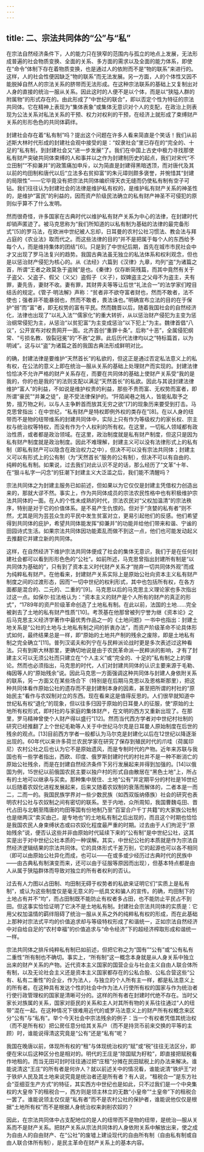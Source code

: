 ```yaml
---
---
---
```

title: 二、宗法共同体的“公”与“私”
---




在宗法自然经济条件下，人的能力只在狭窄的范围内与孤立的地点上发展，无法形成普遍的社会物质变换、全面的关系、多方面的需求以及全面的能力体系，即使在“命令”体制下存在着物质变换，也是通过人的依附而不是“物的联系”来进行的。这样，人的社会性便因缺乏“物的联系”而无法发展。另一方面，人的个体性又因不能脱掉自然人的宗法关系的脐带而无法形成。在这种宗法联系的基础上又复制出对人身的直接的统治一服从关系。因此这时的人便不是以个体，而是以“狭隘人群的附属物”的形式存在的。由此形成了“中世纪的联合”，即以否定个性为特征的宗法共同体。它在精神上表现为“集体表象”或集体无意识对个人的支配，在政治上则表现为公法关系对私法关系的干预、权力对权利的干预，在经济上就形成了束缚财产关系的形形色色的共同体羁绊。

封建社会存在着“私有制”吗？提出这个问题在许多人看来简直是个笑话！我们从前述斯大林时代形成的封建社会观中接受的是：“奴隶社会”里已存在的“完全的、十足的”私有制，到封建社会又“进一步发展”了。我们在中国上古史中极力寻找那使私有财产突破共同体束缚的人和事并以之作为封建制历史的起点，我们对宋代“不立田制”“不抑兼并”的政策痛加申斥，以为简直是封建得黑暗透顶，而对唐代及其以前的均田制和唐代以后“立法多右贫抑富”的朱元璋则颇多褒誉，并惋惜其“封建的局限性”——它毕竟没有把宗法共同体编织得天衣无缝而仍使私有制有空子可钻。我们往往认为封建社会的法律是维护私有权的，是维护私有财产关系的神圣性的，是维护“富民”的利益的，因而资产阶级民法确立的私有财产神圣不可侵犯的原则似乎算不了什么发明。

然而很奇怪，许多国家在古典时代以维护私有财产关系为中心的法律，在封建时代却销声匿迹了。被马克思称为“我们所知道的以私有制为基础的法律的最完备形式”[5]的罗马法，在欧洲中世纪被人忘却，日耳曼的农村公社习惯法、教会法与拜占庭的《农业法》取而代之。而这些法律的目的“并不是把属于每个人的东西给予每个人，而是维持集体的团结”[6]。只是到了中世纪后期，首先在城市市民社会中才又出现了罗马法复兴的趋势。我国古典法虽无独立的私法体系和权利观念，但也是以惩治财产侵犯为核心的。从《法经》六篇到《汉律》九章，均列“盗”为诸篇之首，所谓“王者之政莫急于盗贼”是也。《秦律》仅存断简残篇，而其中竟然有关于子盗父、父盗子、假父（义父）盗假子（义子），奴婢盗主之父母不为盗主，夫有罪，妻先告，妻财不收。妻有罪，其财畀夫等等让后世“礼法合一”的法学家们瞠目结舌的规定。《管子·明法解》声称：“贫者非不欲夺富者财也，然而不敢者，法不使也；强者非不能暴弱也，然而不敢者，畏法诛也。”明确宣布立法的目的在于保护“弱”而“富”者，即无权势的富有平民。然而魏晋以后，随着我国社会的自然经济化，法律也出现了“以礼入法”“儒家化”的重大转折，从以惩治财产侵犯为主变为惩治纲常侵犯为主，从惩治“以贫犯富”为主变成惩治“以下犯上”为主。魏律首倡“八议”，公开宣布对权贵网开一面。北齐首创“重罪十条”。后称“十恶”，全属侵犯纲常、“亏损名教、毁裂冠冕”的“不赦”之罪。此后历代法律均以之“特标篇首，以为明诫”。这与以“盗”为诸篇之首的我国古典法形成鲜明对比。

的确，封建法律是要维护“天然首长”的私欲的，但这正是通过否定私法意义上的私有权，在公法的意义上即在统治—服从关系的基础上处理财产而实现的。封建法律恰恰决不允许严格的财产关系存在，而要在共同体的基础上使财产关系受“我的是我的，你的也是我的”的法则支配以满足“天然首长”的私欲。因此与其说封建法律维护“富人”的利益，不如说是维护权贵的利益，那些不贵而富、无权势而富者，即所谓“豪民”“并兼之徒”，是不受法律保护的。“阡陌闻巷之贱人，皆能私取予之势，擅万物之利，以与人主争黔首而放其无穷之欲”[7]的现象历来要受到打击。马克思曾指出：在中世纪，“私有财产是特权即例外权的类存在”[8]。在以人身的纽带而不是物的纽带维系的封建共同体中，实际上只有作为等级权力的家长权、宗主权与统治权等特权，而没有作为个人权利的所有权。在这里，一切私人领域都有政治性质，或者都是政治领域。在这里，政治制度就是私有财产制度，但这只是因为私有财产制度就是政治制度。因此不难理解，封建主义可以没有法律形式上的私有制（即私有财产可以隐含在政治权力之中），但决不可以没有宗法共同体；封建主义可以有形式上的公有制（为“天然首长”服务的公有制），但决不可以有自由的、纯粹的私有制。如果说，过去我们对此认识不足的话，那么经历了“文革”十年、在“狠斗私字一闪念”的狂潮下封建主义大泛滥之后，我们能不清醒吗？

宗法共同体之为封建主服务已如前述，但如果以为它仅仅是封建主凭借权力创造出来的，那就大谬不然。事实上，作为共同体成员的宗法农民性格中也有积极维护宗法共同体的一面。在人的个性未成熟的时代，宗法农民对“父权加温清”的宗法秩序，特别是对于它的价值体系。是不易产生仇恨的。但对于“贪婪的私有者”则不然，尤其是同为芸芸众生的平民中发生贫富对立，更易引起他们的反感。他们希望得到共同体的庇护，希望共同体能发挥“抑兼并”的功能并给他们带来和谐、宁谧的田园诗式生活。如果宗法共同体因功能紊乱而做不到这一点，他们也可能发动起义去推翻它并建立新的共同体。

这样，在自然经济下维护宗法共同体便成了社会的集体无意识，我们于是在任何封建社会都可以看到形形色色的“公社”。如前所述，马克思曾指出封建所有制是“以共同体为基础的”，只有到了资本主义时代财产关系才“抛弃一切共同体外观”而成为纯粹私有财产。在他看来，封建财产关系实际上是原始公社向资本主义私有财产制度之间的过渡形态，因而“一切中世纪的权利形式，其中也包括所有权，在各方面都是混合的、二元的、二重的”[9]。马克思以后的马克思主义理论家也多次指出过这一点。如保尔·拉法格认为：“资本主义的财产是个人所有的财产的真正的形式”，“1789年的资产阶级革命创造了土地私有制。在此以前，法国的土地……完全被剥去了土地的私有财产性质”[10]。考茨基在他那曾被列宁誉为继《资本论》之后马克思主义经济学著作中最优秀作品之一的《土地问题》一书中也指出：封建土地关系是“公社的土地与土地私有制之间的折衷办法”，而资产阶级革命不论具体形式如何，最终结果总是一样，即“原始的土地共产制的残余之废除，即是土地私有制之完全确立”[11]。普列汉诺夫和列宁在与民粹派论战时更是多次表述过这种看法。只有到斯大林那里，更确切地说是由于农民革命派—民粹派的影响，才有了封建主义可以无须公社而只建立在“个人主义”或“完全的、十足的”私有制之上的理论。然而也必须指出，马克思的时代，人们对封建共同体的认识主要来源于毛勒、梅因等人的“原始残余”说。因此马克思一方面强调这种共同体与封建人身依附关系的联系，另一方面又在某些场合下（特别是在后期马克思以及恩格斯那里），把这种共同体看作原始公社的遗存而不是封建制本身的因素，甚至把所谓的村社的“原始民主”看作与农奴制对立的东西。现在看来这是值得反思的。人们很早就知道中世纪私有权“退化”的现象，但以往多归因于原始的日耳曼人的征服，使“原始的土地所有权形式，即村社的与家庭的集体财产，在文明的西方又重新出现了。在那里，罗马精神曾使个人财产得以盛行”[12]。然而当代西方学者对中世纪村社制的研究已经推翻了上个世纪毛勒等人关于中世纪马尔克是日耳曼人原始制度在后世的残余的观点。[13]目前西方学者一般都认为马尔克是封建化以后在12世纪以降逐渐出现的。60年代以来许多荷兰农民学家在研究了保存到殖民时代的爪哇（荷属印尼）农村公社之后也认为它不是原始遗风，而是专制时代的产物。近年来苏联与我国也有一些学者指出，西欧、印度、俄罗斯封建时代的村社并不是一种不断消亡的原始公社残余，而是在封建自然经济条件下另行发展起来并得到加强的。[14]以俄国为例，15世纪以前俄国农民主要以独户村的形式自由散居在“黑色土地”上，所占有的土地可以继承与买卖。那种集中居住、土地“公有”并定期平分的村社是16世纪以后随着农奴化进程发展起来，后来又随着农奴制的衰落而解体的，二者本是一而二，二而一的。我国民族学界对一些少数民族（如西双版纳傣族）社会的研究也表明农村公社与农奴制之间有密切的联系。至于内地，众所周知，我国曹魏屯田、晋代占田与北朝至隋唐的均田等国有份地制乃至“百室合户千丁共籍”的大家族公社制也是继两汉“卖买由己，是专地也”的土地私有制之后出现的，而且这个时期也恰恰是我国农民人身束缚状态或曰农奴化程度最严重的时期。过去由于人们拘泥于“原始残余”说，便否认这些并非由原始时代延续下来的“公有制”是中世纪公社，这其实是出于对中世纪公社本质的一种误解。其实，中世纪公社的本质就是作为宗法自然经济逻辑结果的宗法共同体。它的具体形式千差万别，它的起源也可以各不相同（即可以由原始公社异化而成，也可以——在或多或少经历过古典时代的民族中——由古典私有制演变而来，还可以由于征服等原因而出现），但基本特点都是由人从属于狭隘群体而导致对独立的所有者权利的否认。

过去有人力图以占田制、均田制无碍于权势者的私欲来证明它们“实质上是私有制”，或认为这些制度仅是毫无意义的一纸具文和骗人的宣传。的确，均田制下的土地占有并不“均”，而占田制既不能防止有权者多占田，也不能防止平民占不到田。但这事实恰恰证明了它决不是土地私有制。封建社会宗法共同体的实质是：它用父权加温情的羁绊阻碍了统治一服从关系之外的纯粹私有权的形成，而在此基础上那种对宗法式平均的价值追求却与等级特权形成了和谐统一，正如宗法自然经济中对自给自足的“农村幸福”的价值追求与“命令经济”下的超经济榨取形成和谐统一一样。

宗法共同体之排斥纯粹私有制已如前述，但把它称之为“国有”“公有”或“公有私有二重性”所有制也不确切。事实上，“所有制”这一概念本身就是从人身关系中独立出来的财产关系的产物。近代资本主义国家的国营企业与社会主义自由人联合体所有制，以及无论社会主义还是资本主义国家都存在的公私合股、公私合营这些“公有、私有二重性”的企业，作为法人，与独立的个人所有主一样，都是私法意义上的所有者。在这种具有发达个性的社会中作为法人行使所有权的国家与作为统治者行使行政管理权的国家是清晰可分的。这样的所有者在封建时代绝不存在。当时父家长对族属的关系，国家对臣民的关系和主人对其所有物的关系往往通过“人的纽带”混在一起。在这种情况下很难用近代的或罗马法意义上的财产所有权概念来区分“公有”与“私有”。举个今天社会中宗法残余的例子：当一个有权者凭借其统治权（而不是所有权）把公房任意分给其关系户（而不是持货币前来交换的平等的主顾）时，谁能说得清这究竟是“公有”还是“私有”呢？

我国在晚唐以前，体现所有权的“租”与体现统治权的“赋”或“税”往往无法区分，即便在宋以后这种区分也是相对的。明代的王庄是“除国赋为籽粒”，即直接把赋税看作地租的。而当无田可封时往往通过把“庄租”分摊在民田赋税上的办法来解决。谁能说清这“王庄”的所有者是何许人？就以前述关中的情况看，谁能说清“铁炉王”对于铁炉人民及其土地来说究竟是统治者还是所有者？有人说，“租税合一”是东方社会“亚细亚生产方式”的特征，其实西方中世纪也是如此，只不过我们是一个中央集权的大皇帝下的租税合一，西方则是领主林立的无数“小皇帝”“土皇帝”下的租税合一罢了。谁能说领主仅仅是“私有者”而不是农村公社的保护者，谁能说他仅仅是根据“土地所有权”而不是根据人身统治权来剥削农奴的？

因此，在宗法共同体中占支配地位的是人的纽带而不是物的纽带，是统治—服从关系而不是财产关系。把财产关系从宗法共同体的人身依附关系中解放出来，使之成为自由人的自由财产、在“公社”的废墟上建设现代的自由所有制（自由私有制或自由人联合体所有制），是民主革命在财产关系上的基本内容。